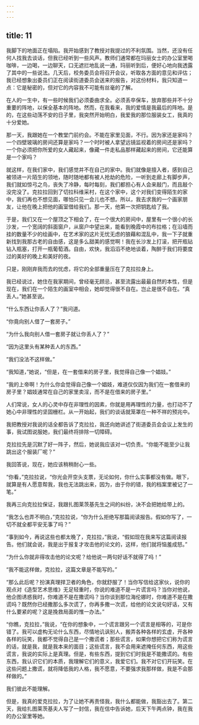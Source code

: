 ```yaml
---
---
---
```

title: 11
---



我脚下的地面正在塌陷。我开始感到了教授对我提过的不利氛围。当然，还没有任何人找我去谈话，但我已经听到一些风声。教师们通常都在玛丽女士的办公室里喝咖啡，一边喝，一边聊天，口无遮拦地乱说一通，玛丽听到后，便好心地向我透露了其中的一些说法。几天后，校务委员会将召开会议，听取各方面的意见和评估；我已经想象出委员们正在阅读街道委员会送来的报告，对这份材料，我只知道一点：它是秘密的，但对它的内容我不可能有丝毫的了解。

在人的一生中，有一些时候我们必须委曲求全。必须丢卒保车，放弃那些并不十分重要的阵地，以保全基本的阵地。然而，在我看来，我的爱情是我最后的阵地。是的，在这些动荡不安的日子里，我突然开始明白，我爱我的那位服装女工，我真的十分爱她。

那一天，我跟她在一个教堂门前约会。不能在家里见面，不行。因为家还是家吗？一个四壁玻璃的房间还算是家吗？一个时时被人拿望远镜监视着的房间还是家吗？一个你必须把你所爱的女人藏起来，像藏一件走私品那样藏起来的房间，它还能算是一个家吗？

就这样，在我们家中，我们感觉并不在自己的家中。我们就像是擅入者，感到自己被领进一片陌生的领地，随时随地都有被人抢劫的危险，一听到走廊上有脚步声，我们就如惊弓之鸟，丧失了冷静，每时每刻，我们都担心有人会来敲门，而且敲个没完没了。克拉拉回到了切拉科维采村，在这个家中，这个对我们变得陌生的家中，我们再也不想见面，哪怕只见一会儿也不想。所以，我去求我的一个画家朋友，让他在晚上把他的画室借给我们。那一天，他第一次把钥匙给了我。

于是，我们又在一个屋顶之下相会了，在一个很大的房间中，屋里有一个很小的长沙发，一个宽阔的斜面窗户，从窗户中望出来，能看到晚霞中的布拉格；在沿墙而挂的数量不少的绘画中，在艺术家的这片无忧无虑的狼藉和混乱中，我一下子就重新找到我那古老的自由感，这是多么甜美的感觉啊！我在长沙发上打滚，把开瓶钻钻入瓶塞，打开一瓶葡萄酒。自由，欢快，我滔滔不绝地谈着，陶醉于我们将要度过的美好的晚上和美好的夜。

只是，刚刚弃我而去的忧虑，将它的全部重量压在了克拉拉身上。

我已经说过，她住在我家期间，曾经毫无顾忌，甚至流露出最最自然的本性，但是现在，我们在一个陌生的画室中相会，她却觉得很不自在。岂止是很不自在。“真丢人。”她甚至说。

“什么东西让你丢人了？”我问道。

“你竟向别人借了一套房子。”

“为什么我向别人借一套房子就让你丢人了？”

“因为这里头有某种丢人的东西。”

“我们没法不这样做。”

“我知道，”她说，“但是，在一套借来的房子里，我觉得自己像一个娼妓。”

“我的上帝啊！为什么你会觉得自己像一个娼妓，难道仅仅因为我们在一套借来的房子里？娼妓通常在自己的家里卖淫，而不是在借来的房子里。”

人们常说，女人的心灵中存在非理性的因素，你就是用再理性的力量，也打动不了她心中非理性的坚固栅栏。从一开始起，我们的谈话就笼罩在一种不祥的预兆中。

我把教授对我说的话全都告诉了克拉拉，我还向她讲述了街道委员会会议上发生的事，我试图说服她，我们最终将排除一切障碍。

克拉拉先是沉默了好一阵子，然后，她说我应该对一切负责。“你能不能至少让我跳出这个服装厂呢？”

我回答说，现在，她应该稍稍耐心一些。

“你看，”克拉拉说，“你光会开空头支票，无论如何，你什么实事都没有做。眼下，就算是有人愿意帮我，我也无法跳出来，因为，由于你的错，我的档案里被记了一笔。”

我再三向克拉拉保证，我跟扎图莱茨基先生之间的纠纷，决不会把她给带上的。

“我怎么也弄不明白，”克拉拉说，“你为什么拒绝写那篇阅读报告。假如你写了，一切不就全都平安无事了吗？”

“事到如今，再说这些也都太晚了，克拉拉，”我说，“假如现在我来写这篇阅读报告。他们就会说，我是出于报复才攻击他的论文的，这样，他们就将恼羞成怒。”

“为什么你就非得攻击他的论文呢？给他说一两句好话不就得了吗！”

“我不能这样做，克拉拉，这篇文章是不能写的。”

“那么此后呢？扮演真理捍卫者的角色，你就舒服了！当你写信给这家伙，说你的观点对《造型艺术思维》无足轻重时，你说的难道不是一片谎言吗？当你对他说，他企图诱惑我时，你难道不是在撒谎吗？当你谈到那位海伦娜时，你难道不是在撒谎吗？既然你已经撒那么多次谎了，你再多撒一次谎，给他的论文说句好话，又有什么要紧的呢？这是挽救局面的惟一办法。”

“你瞧，克拉拉，”我说，“在你的想象中，一个谎言跟另一个谎言是相等的，可是你错了。我可以虚构无论什么东西，尽情地讥讽别人，搬弄各种各样的玄虚，开各种各样的玩笑，我都不觉得自己是一个撒谎者；那些谎言，如果你想把它们称为谎言的话，就是我，就是我本来的面目；这些谎言，我不会用来遮掩任何东西，用这些谎言，我说的实际上是真理。但是，有些东西，提到它们时我是不能撒谎的。有些东西，我认识它们的本质，我理解它们的意义，我爱它们。我不对它们开玩笑。在这些问题上撒谎，就将降低我的人格，我不愿意，不要强求我那样做，我是不会那样做的。”

我们彼此不能理解。

但是，我真的爱克拉拉，为了让她不再责怪我，我什么都能做，我豁出去了。第二天，我给扎图莱茨基夫人写了一封信，我在信中告诉她，后天下午两点钟，我在我的办公室里等她。